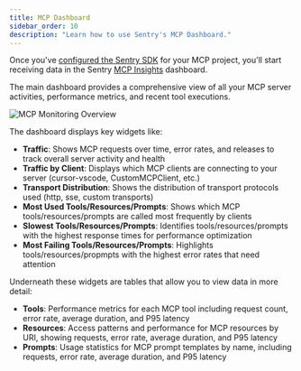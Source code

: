 ```yaml
---
title: MCP Dashboard
sidebar_order: 10
description: "Learn how to use Sentry's MCP Dashboard."
---
```


<Include name="feature-limited-on-team-retention.mdx" />

Once you've [configured the Sentry SDK](/product/insights/ai/mcp/getting-started/) for your MCP project, you'll start receiving data in the Sentry [MCP Insights](https://sentry.io/orgredirect/organizations/:orgslug/insights/ai/mcp/) dashboard.

The main dashboard provides a comprehensive view of all your MCP server activities, performance metrics, and recent tool executions.

![MCP Monitoring Overview](./img/overview.png)

The dashboard displays key widgets like:

- **Traffic**: Shows MCP requests over time, error rates, and releases to track overall server activity and health
- **Traffic by Client**: Displays which MCP clients are connecting to your server (cursor-vscode, CustomMCPClient, etc.)
- **Transport Distribution**: Shows the distribution of transport protocols used (http, sse, custom transports)
- **Most Used Tools/Resources/Prompts**: Shows which MCP tools/resources/prompts are called most frequently by clients
- **Slowest Tools/Resources/Prompts**: Identifies tools/resources/prompts with the highest response times for performance optimization
- **Most Failing Tools/Resources/Prompts**: Highlights tools/resources/propmpts with the highest error rates that need attention

Underneath these widgets are tables that allow you to view data in more detail:

- **Tools**: Performance metrics for each MCP tool including request count, error rate, average duration, and P95 latency
- **Resources**: Access patterns and performance for MCP resources by URI, showing requests, error rate, average duration, and P95 latency
- **Prompts**: Usage statistics for MCP prompt templates by name, including requests, error rate, average duration, and P95 latency
